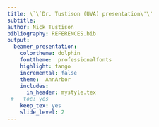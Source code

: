```yaml
---
title: \`\`Dr. Tustison (UVA) presentation\'\'
subtitle:
author: Nick Tustison
bibliography: REFERENCES.bib
output:
  beamer_presentation:
    colortheme: dolphin
    fonttheme:  professionalfonts
    highlight: tango
    incremental: false
    theme:  AnnArbor
    includes:
      in_header: mystyle.tex
 #   toc: yes
    keep_tex: yes
    slide_level: 2
---
```

